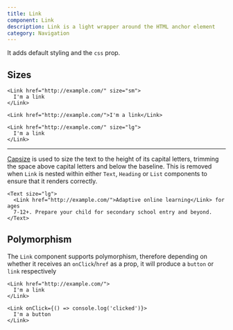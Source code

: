 ```yaml
---
title: Link
component: Link
description: Link is a light wrapper around the HTML anchor element
category: Navigation
---
```


It adds default styling and the `css` prop.

## Sizes

```tsx preview
<Link href="http://example.com/" size="sm">
  I'm a link
</Link>
```

```tsx preview
<Link href="http://example.com/">I'm a link</Link>
```

```tsx preview
<Link href="http://example.com/" size="lg">
  I'm a link
</Link>
```

---

[Capsize](https://seek-oss.github.io/capsize/) is used to size the text to the height of its capital letters, trimming the space above capital letters and below the baseline. This is removed when `Link` is nested within either `Text`, `Heading` or `List` components to ensure that it renders correctly.

```tsx preview
<Text size="lg">
  <Link href="http://example.com/">Adaptive online learning</Link> for ages
  7-12+. Prepare your child for secondary school entry and beyond.
</Text>
```

## Polymorphism

The `Link` component supports polymorphism, therefore depending on whether it receives an `onClick`/`href` as a prop, it will produce a `button` or `link` respectively 

```tsx preview
<Link href="http://example.com/">
  I'm a link
</Link>
```

```tsx preview
<Link onClick={() => console.log('clicked')}>
  I'm a button
</Link>
```
